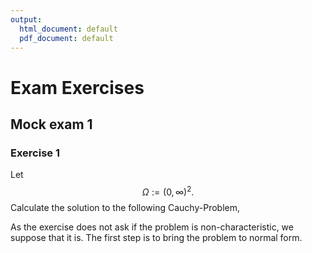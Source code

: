 ```yaml
---
output:
  html_document: default
  pdf_document: default
---
```


# Exam Exercises

## Mock exam 1

### Exercise 1
Let $$\Omega:=(0,\infty)^2.$$
Calculate the solution to the following Cauchy-Problem,
\begin{align*}
  &x_1\partial_1u(x) + x_2\partial_2u(x) + x_1x_2u(x) = 0, \quad x \in \Omega; \\
  &u(q,q^2) = 5, \quad q > 0.
\end{align*}
\textbf{Solution}

As the exercise does not ask if the problem is non-characteristic, we suppose that it is.
The first step is to bring the problem to normal form.